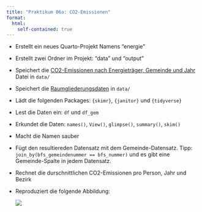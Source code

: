 ```yaml
---
title: "Praktikum 06a: CO2-Emissionen"
format: 
  html:
    self-contained: true
---
```


-   Erstellt ein neues Quarto-Projekt Namens "energie"
-   Erstellt zwei Ordner im Projekt: "data" und "output"
-   Speichert die [CO2-Emissionen nach Energieträger, Gemeinde und Jahr](https://data.bl.ch/explore/dataset/12020/) Datei in `data/`
-   Speichert die [Raumgliederungsdaten](https://data.bl.ch/explore/dataset/10110/table) in `data/`
-   Lädt die folgenden Packages: `{skimr}`, `{janitor}` und `{tidyverse}`
-   Lest die Daten ein: `df` und `df_gem`
-   Erkundet die Daten: `names()`, `View()`, `glimpse()`, `summary()`, `skim()`
-   Macht die Namen sauber
-   Fügt den resultiereden Datensatz mit dem Gemeinde-Datensatz. Tipp: `join_by(bfs_gemeindenummer == bfs_nummer)` und es gibt eine Gemeinde-Spalte in jedem Datensatz.
-   Rechnet die durschnittlichen CO2-Emissionen pro Person, Jahr und Bezirk 
-   Reproduziert die folgende Abbildung:
    
    ![](output/co2_emissionen_pers.png)